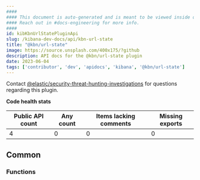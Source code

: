```yaml
---
####
#### This document is auto-generated and is meant to be viewed inside our experimental, new docs system.
#### Reach out in #docs-engineering for more info.
####
id: kibKbnUrlStatePluginApi
slug: /kibana-dev-docs/api/kbn-url-state
title: "@kbn/url-state"
image: https://source.unsplash.com/400x175/?github
description: API docs for the @kbn/url-state plugin
date: 2023-06-04
tags: ['contributor', 'dev', 'apidocs', 'kibana', '@kbn/url-state']
---
```




Contact [@elastic/security-threat-hunting-investigations](https://github.com/orgs/elastic/teams/security-threat-hunting-investigations) for questions regarding this plugin.

**Code health stats**

| Public API count  | Any count | Items lacking comments | Missing exports |
|-------------------|-----------|------------------------|-----------------|
| 4 | 0 | 0 | 0 |

## Common

### Functions
<DocDefinitionList data={kbnUrlStateObj.common.functions}/>

